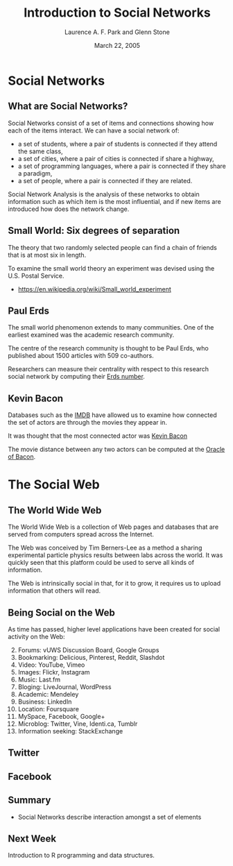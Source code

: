 % Introduction to Social Networks
% Laurence A. F. Park and Glenn Stone
% March 22, 2005


# Social Networks

## What are Social Networks?

Social Networks consist of a set of items and connections showing how each of
the items interact. We can have a social network of:

- a set of students, where a pair of students is connected if they attend the same class,
- a set of cities, where a pair of cities is connected if share a highway,
- a set of programming languages, where a pair is connected if they share a paradigm,
- a set of people, where a pair is connected if they are related.


Social Network Analysis is the analysis of these networks to obtain
information such as which item is the most influential, and if new items
are introduced how does the network change.

## Small World: Six degrees of separation

The theory that two randomly selected people can find a chain of friends
that is at most six in length.

To examine the small world theory an experiment was devised using the
U.S. Postal Service.

- [https://en.wikipedia.org/wiki/Small_world_experiment]([https://en.wikipedia.org/wiki/Small_world_experiment#The_experiment)


## Paul Erd\H{o}s

The small world phenomenon extends to many communities. One of the earliest
examined was the academic research community.

The centre of the research community is thought to be Paul Erd\H{o}s, who
published about 1500 articles with 509 co-authors.

Researchers can measure their centrality with respect to this research
social network by computing their [Erd\H{o}s
number](http://www.ams.org/mathscinet/collaborationDistance.html).


## Kevin Bacon

Databases such as the [IMDB](http://www.imdb.com/) have allowed us to
examine how connected the set of actors are through the movies they appear
in.

It was thought that the most connected actor was [Kevin
Bacon](https://en.wikipedia.org/wiki/Kevin_Bacon)

The movie distance between any two actors can be computed at the [Oracle of
Bacon](http://oracleofbacon.org/).


# The Social Web

## The World Wide Web

The World Wide Web is a collection of Web pages and databases that are
served from computers spread across the Internet.

The Web was conceived by Tim Berners-Lee as a method a sharing experimental
particle physics results between labs across the world. It was quickly seen
that this platform could be used to serve all kinds of information.

The Web is intrinsically social in that, for it to grow, it requires us to
upload information that others will read.

## Being Social on the Web

As time has passed, higher level applications have been created for social
activity on the Web:

2. Forums: vUWS Discussion Board, Google Groups
3. Bookmarking: Delicious, Pinterest, Reddit, Slashdot
3. Video: YouTube, Vimeo
4. Images: Flickr, Instagram
7. Music: Last.fm
8. Bloging: LiveJournal, WordPress
9. Academic: Mendeley
9. Business: LinkedIn
5. Location: Foursquare
6. MySpace, Facebook, Google+
5. Microblog: Twitter, Vine, Identi.ca, Tumblr
9. Information seeking: StackExchange


## Twitter


## Facebook




## Summary

- Social Networks describe interaction amongst a set of elements


## Next Week

Introduction to R programming and data structures.

